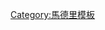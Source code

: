 {{Navbox
|name       = 馬德里地鐵
|state      = {{{state|}}}
|image      = [[File:MetroMadridLogo.svg|60px|馬德里地鐵標誌]]
|title      = [[馬德里地鐵]]
|listclass = hlist

|group1 = 地鐵路線
|list1 =
* [[馬德里地鐵1號線|1號線]]
* [[馬德里地鐵2號線|2號線]]
* [[馬德里地鐵3號線|3號線]]
* [[馬德里地鐵4號線|4號線]]
* [[馬德里地鐵5號線|5號線]]
* [[馬德里地鐵6號線|6號線]]
* [[馬德里地鐵7號線|7號線]]
* [[馬德里地鐵8號線|8號線]]
* [[馬德里地鐵9號線|9號線]]
* [[馬德里地鐵10號線|10號線]]
* [[馬德里地鐵11號線|11號線]]
* [[馬德里地鐵12號線|12號線]]
* [[馬德里地鐵支線|支線]]

|group2 = 有關題目
|list2 =
* {{link-en|馬德里近郊鐵路|Cercanías Madrid}}（通勤鐵路）
* [[馬德里輕鐵|馬德里輕軌]]（輕軌）
* {{link-en|馬德里地鐵車站列表|List of Madrid metro stations}} 
* {{link-en|0號月台 (馬德里地鐵)|Platform 0 (Madrid Metro)|0號月台}}
** {{link-en|查姆貝里站|Chamberí (Madrid Metro)}}
** {{link-en|馬德里太平洋發電廠|Pacífico Power Plant, Madrid}}

}}<noinclude>
{{collapsible option}}
[[Category:馬德里模板]]
</noinclude>